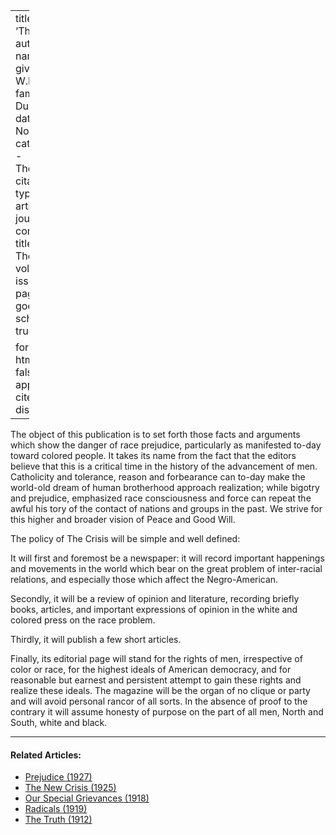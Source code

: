 
---
title: 'The Crisis'
author:
  - name:
      given: W.E.B.
      family: Du Bois
date: Nov. 1910
categories: 
  - The Crisis
citation: 
  type: article-journal
  container-title: The Crisis
  volume: 1
  issue: 1
  page: 10
google-scholar: true

format:
  html:
    toc: false
    appendix-cite-as: display
---


The object of this publication is to set forth those facts and arguments which show the danger of race prejudice, particularly as manifested to-day toward colored people. It takes its name from the fact that the editors believe that this is a critical time in the history of the advancement of men. Catholicity and tolerance, reason and forbearance can to-day make the world-old dream of human brotherhood approach realization; while bigotry and prejudice, emphasized race consciousness and force can repeat the awful his tory of the contact of nations and groups in the past. We strive for this higher and broader vision of Peace and Good Will.     

The policy of <span class = "small-caps">The Crisis</span> will be simple and well defined:       

It will first and foremost be a newspaper: it will record important happenings and movements in the world which bear on the great problem of inter-racial relations, and especially those which affect the Negro-American.     

Secondly, it will be a review of opinion and literature, recording briefly books, articles, and important expressions of opinion in the white and colored press on the race problem.      

Thirdly, it will publish a few short articles.

Finally, its editorial page will stand for the rights of men, irrespective of color or race, for the highest ideals of American democracy, and for reasonable but earnest and persistent attempt to gain these rights and realize these ideals. The magazine will be the organ of no clique or party and will avoid personal rancor of all sorts. In the absence of proof to the contrary it will assume honesty of purpose on the part of all men, North and South, white and black.

<!-- Similar articles start here -->
<div  class="clear-wrap"></div>
<hr>
#### Related Articles:

* [Prejudice (1927)](/Volumes/34/09/prejudice.html)
* [The New Crisis (1925)](/Volumes/30/01/new_crisis.html)
* [Our Special Grievances (1918)](/Volumes/16/05/our_special_greivances.html)
* [Radicals (1919)](/Volumes/19/02/radicals.html)
* [The Truth (1912)](/Volumes/05/02/truth.html)

<!-- Similar articles end here -->
